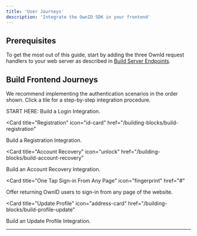 ```yaml
---
title: 'User Journeys'
description: 'Integrate the OwnID SDK in your frontend'
---
```


## Prerequisites
To get the most out of this guide, start by adding the three OwnId request handlers to your web server as described in [Build Server Endpoints](/building-blocks/build-server-endpoints).

## Build Frontend Journeys

We recommend implementing the authentication scenarios in the order shown. Click a tile for a step-by-step integration procedure.

<CardGroup>

<Card title="Login" icon="user" href="/building-blocks/build-login">
START HERE: Build a Login Integration.
</Card>

<Card
  title="Registration"
  icon="id-card"
  href="/building-blocks/build-registration"
>
Build a Registration Integration.

</Card>

<Card
  title="Account Recovery"
  icon="unlock"
  href="/building-blocks/build-account-recovery"
>
Build an Account Recovery Integration. 

</Card>

<Card
  title="One Tap Sign-in From Any Page"
  icon="fingerprint"
  href="#"
>
Offer returning OwnID users to sign-in from any page of the website.         

</Card>

<Card
  title="Update Profile"
  icon="address-card"
  href="/building-blocks/build-profile-update"
>
Build an Update Profile Integration. 

</Card>



</CardGroup>

---

